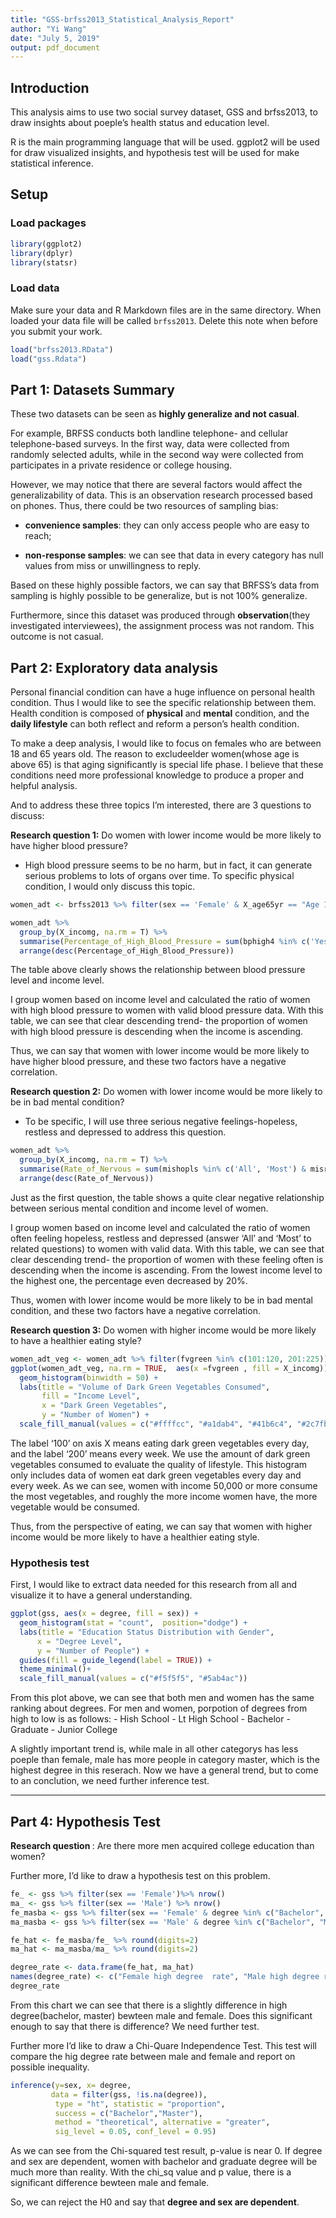 ---
title: "GSS-brfss2013_Statistical_Analysis_Report"
author: "Yi Wang"
date: "July 5, 2019"
output: pdf_document
---
## Introduction
This analysis aims to use two social survey dataset, GSS and brfss2013, to draw insights about poeple's health status and education level.

R is the main programming language that will be used. ggplot2 will be used for draw visualized insights, and hypothesis test will be used for make statistical inference.

## Setup

### Load packages

```{r load-packages, message = FALSE}
library(ggplot2)
library(dplyr)
library(statsr)
```

### Load data

Make sure your data and R Markdown files are in the same directory. When loaded
your data file will be called `brfss2013`. Delete this note when before you submit 
your work. 

```{r load-data}
load("brfss2013.RData")
load("gss.Rdata")
```

## Part 1: Datasets Summary

These two datasets can be seen as **highly generalize and not casual**.

For example, BRFSS conducts both landline telephone- and cellular telephone-based surveys. In the first way, data were collected from randomly selected adults, while in the second way were collected from participates in a private residence or college housing. 

However, we may notice that there are several factors would affect the generalizability of data. This is an observation research processed based on phones. Thus, there could be two resources of sampling bias:

- **convenience samples**: they can only access people who are easy to reach;

- **non-response samples**: we can see that data in every category has null values from miss or unwillingness to reply.  

Based on these highly possible factors, we can say that BRFSS's data from sampling is highly possible to be generalize, but is not 100% generalize. 

Furthermore, since this dataset was produced through **observation**(they investigated interviewees), the assignment process was not random. This outcome is not casual. 

## Part 2: Exploratory data analysis

Personal financial condition can have a huge influence on personal health condition. Thus I would like to see the specific relationship between them. Health condition is composed of **physical** and **mental** condition, and the **daily lifestyle** can both reflect and reform a person's health condition. 

To make a deep analysis, I would like to focus on females who are between 18 and 65 years old. The reason to excludeelder women(whose age is above 65) is that aging significantly is special life phase. I believe that these conditions need more professional knowledge to produce a proper and helpful analysis. 

And to address these three topics I'm interested, there are 3 questions to discuss:

**Research question 1:**
Do women with lower income would be more likely to have higher blood pressure?

- High blood pressure seems to be no harm, but in fact, it can generate serious problems to lots of organs over time. To specific physical condition, I would only discuss this topic.  

```{r}

women_adt <- brfss2013 %>% filter(sex == 'Female' & X_age65yr == "Age 18 to 64" ) 

women_adt %>% 
  group_by(X_incomg, na.rm = T) %>%
  summarise(Percentage_of_High_Blood_Pressure = sum(bphigh4 %in% c('Yes', 'Yes, but female told only during pregnancy'))/sum(bphigh4 %in% c('Yes', 'Yes, but female told only during pregnancy', 'No', 'Told borderline high or pre-hypertensive'))) %>%
  arrange(desc(Percentage_of_High_Blood_Pressure))

```
The table above clearly shows the relationship between blood pressure level and income level. 

I group women based on income level and calculated the ratio of women with high blood pressure to women with valid blood pressure data. With this table, we can see that clear descending trend- the proportion of women with high blood pressure is descending when the income is ascending. 

Thus, we can say that women with lower income would be more likely to have higher blood pressure, and these two factors have a negative correlation. 

**Research question 2:**
Do  women with lower income would be more likely to be in bad mental condition?

- To be specific, I will use three serious negative feelings-hopeless, restless and depressed to address this question.  

```{r}
women_adt %>% 
  group_by(X_incomg, na.rm = T) %>%
  summarise(Rate_of_Nervous = sum(mishopls %in% c('All', 'Most') & misrstls  %in% c('All', 'Most') & misdeprd %in% c('All', 'Most'))/sum(misrstls %in% c('All', 'Most', 'Some', "A little", "None") & mishopls %in% c('All', 'Most', 'Some', "A little", "None") & misdeprd %in% c('All', 'Most', 'Some', "A little", "None"))) %>%
  arrange(desc(Rate_of_Nervous))


```
Just as the first question, the table shows a quite clear negative relationship between serious mental condition and income level of women.  

I group women based on income level and calculated the ratio of women often feeling hopeless, restless and depressed (answer 'All' and 'Most' to related questions) to women with valid data. With this table, we can see that clear descending trend- the proportion of women with these feeling often is descending when the income is ascending. From the lowest income level to the highest one, the percentage even decreased by 20%.

Thus, women with lower income would be more likely to be in bad mental condition,  and these two factors have a negative correlation. 


**Research question 3:**
Do women with higher income would be more likely to have a healthier eating style?

```{r}
women_adt_veg <- women_adt %>% filter(fvgreen %in% c(101:120, 201:225))
ggplot(women_adt_veg, na.rm = TRUE,  aes(x =fvgreen , fill = X_incomg)) +
  geom_histogram(binwidth = 50) +
  labs(title = "Volume of Dark Green Vegetables Consumed",
       fill = "Income Level", 
       x = "Dark Green Vegetables",
       y = "Number of Women") +
  scale_fill_manual(values = c("#ffffcc", "#a1dab4", "#41b6c4", "#2c7fb8", '#253494')) 

```


The label '100' on axis X means eating dark green vegetables every day, and the label '200' means every week. We use the amount of dark green vegetables consumed to evaluate the quality of lifestyle. This histogram only includes data of women eat dark green vegetables every day and every week. As we can see, women with income 50,000 or more consume the most vegetables, and roughly the more income women have, the more vegetable would be consumed. 

Thus, from the perspective of eating, we can say that women with higher income would be more likely to have a healthier eating style.

### Hypothesis test
First, I would like to extract data needed for this research from all and visualize it to have a general understanding.
```{r}

ggplot(gss, aes(x = degree, fill = sex)) +
  geom_histogram(stat = "count",  position="dodge") +
  labs(title = "Education Status Distribution with Gender",
      x = "Degree Level",
      y = "Number of People") +
  guides(fill = guide_legend(label = TRUE)) + 
  theme_minimal()+
  scale_fill_manual(values = c("#f5f5f5", "#5ab4ac"))
```


From this plot above, we can see that both men and women has the same ranking about degrees. For men and women, porpotion of degrees from high to low is as follows:
- Hish School
- Lt High School
- Bachelor
- Graduate
- Junior College

A slightly important trend is, while male in all other categorys has less poeple than female, male has more people in category master, which is the highest degree in this reserach. 
Now we have a general trend, but to come to an conclution, we need further inference test.

* * *

## Part 4: Hypothesis Test

**Research question **: Are there more men acquired college education than women?


Further more, I'd like to draw a hypothesis test on this problem.
```{r}
fe_ <- gss %>% filter(sex == 'Female')%>% nrow()
ma_ <- gss %>% filter(sex == 'Male') %>% nrow()
fe_masba <- gss %>% filter(sex == 'Female' & degree %in% c("Bachelor", "Master"))%>% nrow ()
ma_masba <- gss %>% filter(sex == 'Male' & degree %in% c("Bachelor", "Master")) %>% nrow ()

fe_hat <- fe_masba/fe_ %>% round(digits=2)
ma_hat <- ma_masba/ma_ %>% round(digits=2)

degree_rate <- data.frame(fe_hat, ma_hat)
names(degree_rate) <- c("Female high degree  rate", "Male high degree rate") 
degree_rate
```
From this chart we can see that there is a slightly difference in high degree(bachelor, master) bewteen male and female. Does this significant enough to say that there is difference? We need further test. 

Further more I'd like to draw a Chi-Quare Independence Test. This test will compare the hig degree rate between male and female and report on possible inequality. 


```{r}

inference(y=sex, x= degree, 
         data = filter(gss, !is.na(degree)), 
          type = "ht", statistic = "proportion", 
          success = c("Bachelor","Master"), 
          method = "theoretical", alternative = "greater",
          sig_level = 0.05, conf_level = 0.95)

```

As we can see from the Chi-squared test result, p-value is near 0. If degree and sex are dependent, women with bachelor and graduate degree will be much more than reality. With the chi_sq value and p value, there is a significant difference bewteen male and female. 

So, we can reject the H0 and say that **degree and sex are dependent**.
